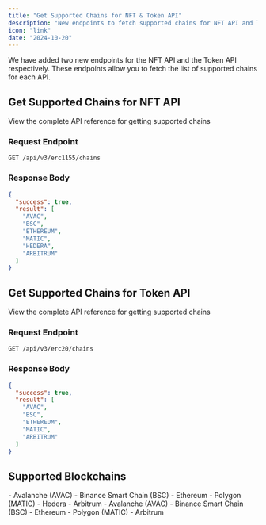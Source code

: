 ```yaml
---
title: "Get Supported Chains for NFT & Token API"
description: "New endpoints to fetch supported chains for NFT API and Token API"
icon: "link"
date: "2024-10-20"
---
```


We have added two new endpoints for the NFT API and the Token API respectively. These endpoints allow you to fetch the list of supported chains for each API.

## Get Supported Chains for NFT API

<Card title="API Reference" icon="book" href="https://docs.venly.io/reference/getsupportedchainserc1155">
  View the complete API reference for getting supported chains
</Card>

### Request Endpoint

```http
GET /api/v3/erc1155/chains
```

### Response Body

```json
{
  "success": true,
  "result": [
    "AVAC",
    "BSC",
    "ETHEREUM",
    "MATIC",
    "HEDERA",
    "ARBITRUM"
  ]
}
```

## Get Supported Chains for Token API

<Card title="API Reference" icon="book" href="https://docs.venly.io/reference/getsupportedchainserc20">
  View the complete API reference for getting supported chains
</Card>

### Request Endpoint

```http
GET /api/v3/erc20/chains
```

### Response Body

```json
{
  "success": true,
  "result": [
    "AVAC",
    "BSC",
    "ETHEREUM",
    "MATIC",
    "ARBITRUM"
  ]
}
```

## Supported Blockchains

<Tabs>
  <Tab title="NFT API">
    - Avalanche (AVAC)
    - Binance Smart Chain (BSC)
    - Ethereum
    - Polygon (MATIC)
    - Hedera
    - Arbitrum
  </Tab>
  
  <Tab title="Token API">
    - Avalanche (AVAC)
    - Binance Smart Chain (BSC)
    - Ethereum
    - Polygon (MATIC)
    - Arbitrum
  </Tab>
</Tabs>

